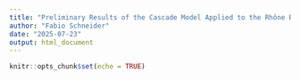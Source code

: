 ```yaml
---
title: "Preliminary Results of the Cascade Model Applied to the Rhône River Catchment"
author: "Fabio Schneider"
date: "2025-07-23"
output: html_document
---
```


```r
knitr::opts_chunk$set(echo = TRUE)
```


